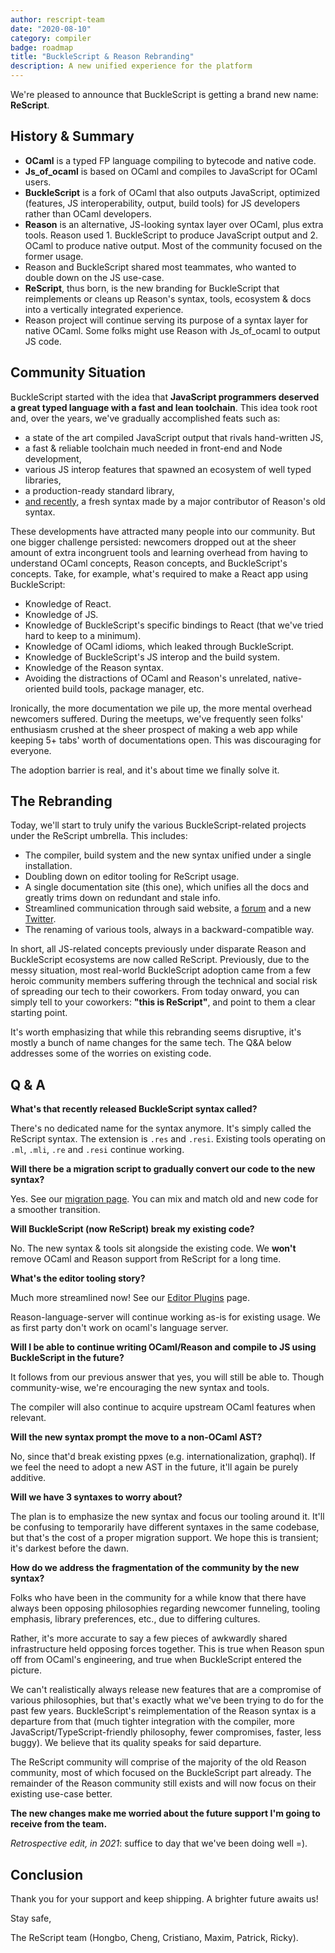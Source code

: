 ```yaml
---
author: rescript-team
date: "2020-08-10"
category: compiler
badge: roadmap
title: "BuckleScript & Reason Rebranding"
description: A new unified experience for the platform
---
```


We're pleased to announce that BuckleScript is getting a brand new name: **ReScript**.

## History & Summary

- **OCaml** is a typed FP language compiling to bytecode and native code.
- **Js_of_ocaml** is based on OCaml and compiles to JavaScript for OCaml users.
- **BuckleScript** is a fork of OCaml that also outputs JavaScript, optimized (features, JS interoperability, output, build tools) for JS developers rather than OCaml developers.
- **Reason** is an alternative, JS-looking syntax layer over OCaml, plus extra tools. Reason used 1. BuckleScript to produce JavaScript output and 2. OCaml to produce native output. Most of the community focused on the former usage.
- Reason and BuckleScript shared most teammates, who wanted to double down on the JS use-case.
- **ReScript**, thus born, is the new branding for BuckleScript that reimplements or cleans up Reason's syntax, tools, ecosystem & docs into a vertically integrated experience.
- Reason project will continue serving its purpose of a syntax layer for native OCaml. Some folks might use Reason with Js_of_ocaml to output JS code.

## Community Situation

BuckleScript started with the idea that **JavaScript programmers deserved a great typed language with a fast and lean toolchain**. This idea took root and, over the years, we've gradually accomplished feats such as:
- a state of the art compiled JavaScript output that rivals hand-written JS,
- a fast & reliable toolchain much needed in front-end and Node development,
- various JS interop features that spawned an ecosystem of well typed libraries,
- a production-ready standard library,
- [and recently](/blog/bucklescript-8-1-new-syntax), a fresh syntax made by a major contributor of Reason's old syntax.

These developments have attracted many people into our community. But one bigger challenge persisted: newcomers dropped out at the sheer amount of extra incongruent tools and learning overhead from having to understand OCaml concepts, Reason concepts, and BuckleScript's concepts. Take, for example, what's required to make a React app using BuckleScript:
- Knowledge of React.
- Knowledge of JS.
- Knowledge of BuckleScript's specific bindings to React (that we've tried hard to keep to a minimum).
- Knowledge of OCaml idioms, which leaked through BuckleScript.
- Knowledge of BuckleScript's JS interop and the build system.
- Knowledge of the Reason syntax.
- Avoiding the distractions of OCaml and Reason's unrelated, native-oriented build tools, package manager, etc.

Ironically, the more documentation we pile up, the more mental overhead newcomers suffered. During the meetups, we've frequently seen folks' enthusiasm crushed at the sheer prospect of making a web app while keeping 5+ tabs' worth of documentations open. This was discouraging for everyone.

The adoption barrier is real, and it's about time we finally solve it.

## The Rebranding

Today, we'll start to truly unify the various BuckleScript-related projects under the ReScript umbrella. This includes:
- The compiler, build system and the new syntax unified under a single installation.
- Doubling down on editor tooling for ReScript usage.
- A single documentation site (this one), which unifies all the docs and greatly trims down on redundant and stale info.
- Streamlined communication through said website, a [forum](https://forum.rescript-lang.org) and a new [Twitter](http://twitter.com/rescriptlang).
- The renaming of various tools, always in a backward-compatible way.

In short, all JS-related concepts previously under disparate Reason and BuckleScript ecosystems are now called ReScript. Previously, due to the messy situation, most real-world BuckleScript adoption came from a few heroic community members suffering through the technical and social risk of spreading our tech to their coworkers. From today onward, you can simply tell to your coworkers: **"this is ReScript"**, and point to them a clear starting point.

It's worth emphasizing that while this rebranding seems disruptive, it's mostly a bunch of name changes for the same tech. The Q&A below addresses some of the worries on existing code.

## Q & A

**What's that recently released BuckleScript syntax called?**

There's no dedicated name for the syntax anymore. It's simply called the ReScript syntax. The extension is `.res` and `.resi`. Existing tools operating on `.ml`, `.mli`, `.re` and `.resi` continue working.

**Will there be a migration script to gradually convert our code to the new syntax?**

Yes. See our [migration page](/docs/manual/latest/migrate-from-bucklescript-reason). You can mix and match old and new code for a smoother transition.

**Will BuckleScript (now ReScript) break my existing code?**

No. The new syntax & tools sit alongside the existing code. We **won't** remove OCaml and Reason support from ReScript for a long time.

**What's the editor tooling story?**

Much more streamlined now! See our [Editor Plugins](/docs/manual/latest/editor-plugins) page.

Reason-language-server will continue working as-is for existing usage. We as first party don't work on ocaml's language server.

**Will I be able to continue writing OCaml/Reason and compile to JS using BuckleScript in the future?**

It follows from our previous answer that yes, you will still be able to. Though community-wise, we're encouraging the new syntax and tools.

The compiler will also continue to acquire upstream OCaml features when relevant.

**Will the new syntax prompt the move to a non-OCaml AST?**

No, since that'd break existing ppxes (e.g. internationalization, graphql). If we feel the need to adopt a new AST in the future, it'll again be purely additive.

**Will we have 3 syntaxes to worry about?**

The plan is to emphasize the new syntax and focus our tooling around it. It'll be confusing to temporarily have different syntaxes in the same codebase, but that's the cost of a proper migration support. We hope this is transient; it's darkest before the dawn.

**How do we address the fragmentation of the community by the new syntax?**

Folks who have been in the community for a while know that there have always been opposing philosophies regarding newcomer funneling, tooling emphasis, library preferences, etc., due to differing cultures.

Rather, it's more accurate to say a few pieces of awkwardly shared infrastructure held opposing forces together. This is true when Reason spun off from OCaml's engineering, and true when BuckleScript entered the picture.

We can't realistically always release new features that are a compromise of various philosophies, but that's exactly what we've been trying to do for the past few years. BuckleScript's reimplementation of the Reason syntax is a departure from that (much tighter integration with the compiler, more JavaScript/TypeScript-friendly philosophy, fewer compromises, faster, less buggy). We believe that its quality speaks for said departure.

The ReScript community will comprise of the majority of the old Reason community, most of which focused on the BuckleScript part already. The remainder of the Reason community still exists and will now focus on their existing use-case better.

**The new changes make me worried about the future support I'm going to receive from the team.**

_Retrospective edit, in 2021_: suffice to day that we've been doing well =).

## Conclusion

Thank you for your support and keep shipping. A brighter future awaits us!

Stay safe,

The ReScript team (Hongbo, Cheng, Cristiano, Maxim, Patrick, Ricky).
